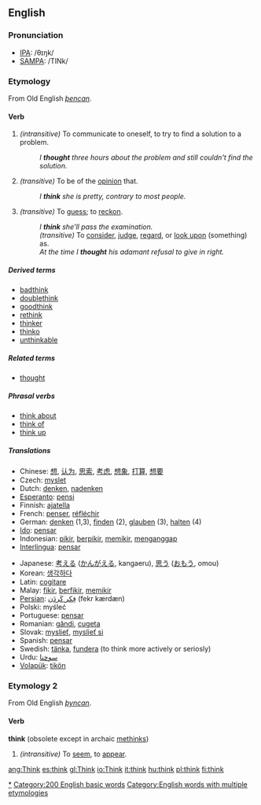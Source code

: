 ==English==

{{rank|work|too|every|128|think|life|went|back}}

=== Pronunciation ===
*[[w:IPA|IPA]]: /θɪŋk/
*[[w:SAMPA|SAMPA]]: /TINk/


===Etymology===
From Old English ''[[þencan]]''.

====Verb====
{{irregverb|'''to think'''|'''[[thinks]]'''|'''[[thought]]'''|'''[[thought]]'''|'''[[thinking]]'''}}
#''(intransitive)'' To communicate to oneself, to try to find a solution to a problem.
#:''I '''thought''' three hours about the problem and still couldn't find the solution.''
#''(transitive)'' To be of the [[opinion]] that.
#:''I '''think''' she is pretty, contrary to most people.''
#''(transitive)'' To [[guess]]; to [[reckon]].
#:''I '''think''' she'll pass the examination.''
#:''(transitive)'' To [[consider]], [[judge]], [[regard]], or [[look upon]] (something) as.
#:''At the time I '''thought''' his adamant refusal to give in right.''

=====Derived terms=====
*[[badthink]]
*[[doublethink]]
*[[goodthink]]
*[[rethink]]
*[[thinker]]
*[[thinko]]
*[[unthinkable]]

=====Related terms=====
*[[thought]]

=====Phrasal verbs=====
*[[think about]]
*[[think of]]
*[[think up]]

=====Translations=====
{{top}}
*Chinese: [[想]], [[认为]], [[思索]], [[考虑]], [[想象]], [[打算]], [[想要]]
*Czech: [[myslet]]
*Dutch: [[denken]], [[nadenken]]
*[[Esperanto]]: [[pensi]]
*Finnish: [[ajatella]]
*French: [[penser]], [[réfléchir]]
*German: [[denken]] (1,3), [[finden]] (2), [[glauben]] (3), [[halten]] (4)
*[[Ido]]: [[pensar]]
*Indonesian: [[pikir]], [[pikir|berpikir]], [[pikir|memikir]], [[anggap|menganggap]]
*[[Interlingua]]: [[pensar]]
{{mid}}
*Japanese: [[考える]] ([[かんがえる]], kangaeru), [[思う]] ([[おもう]], omou)
*Korean: [[생각하다]]
*Latin: [[cogitare]]
*Malay: [[fikir]], [[fikir|berfikir]], [[fikir|memikir]]
*[[Persian]]: [[فِكر كَردَن]] (fekr kærdæn)
*Polski: myśleć
*Portuguese: [[pensar]]
*Romanian: [[gândi]], [[cugeta]] 
*Slovak: [[myslieť]], [[myslieť si]]
*Spanish: [[pensar]]
*Swedish: [[tänka]], [[fundera]] (to think more actively or seriosly)
*Urdu: [[سوچنا]]
*[[Volapük]]: [[tikön]]
{{bottom}}

===Etymology 2===
From Old English ''[[þyncan]]''.

====Verb====
'''think''' (obsolete except in archaic [[methinks]])
#''(intransitive)'' To [[seem]], to [[appear]].


[[Category:Thinking|*]]
[[Category:200 English basic words]]
[[Category:English words with multiple etymologies]]

[[ang:Think]]
[[es:think]]
[[gl:Think]]
[[io:Think]]
[[it:think]]
[[hu:think]]
[[pl:think]]
[[fi:think]]
